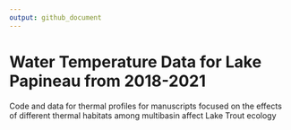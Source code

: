 ```yaml
---
output: github_document
---
```



# Water Temperature Data for Lake Papineau from 2018-2021


Code and data for thermal profiles for manuscripts focused on the effects of different thermal habitats among multibasin affect Lake Trout ecology
